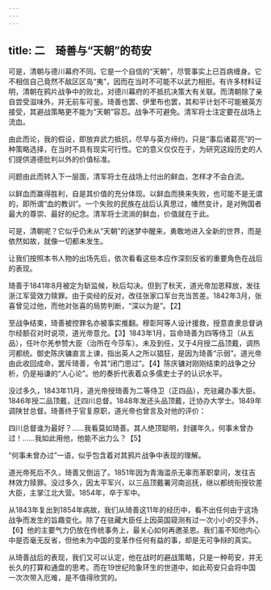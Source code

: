 ```yaml
---
---
---
```

title: 二　琦善与“天朝”的苟安
---



可是，清朝与德川幕府不同。它是一个自信的“天朝”，尽管事实上已百病缠身。它不相信自己竟然不敌区区岛“夷”，因而在当时不可能不以武力相拒。有许多材料证明，清朝在鸦片战争中的败北，对德川幕府的不抵抗决策大有关联。而清朝除了亲自尝受滋味外，并无前车可鉴。琦善也罢、伊里布也罢，其和平计划不可能被英方接受，其避战策略更不能为“天朝”容忍。战争不可避免。清军将士注定要在战场上流血。

由此而论，我的假设，即放弃武力抵抗，尽早与英方缔约，只是“事后诸葛亮”的一种策略选择，在当时不具有现实可行性。它的意义仅仅在于，为研究这段历史的人们提供道德批判以外的价值标准。

问题由此而转入下一层面，清军将士在战场上付出的鲜血，怎样才不会白流。

以鲜血而赢得胜利，自是其价值的充分体现。以鲜血而换来失败，也可能不是无谓的，即所谓“血的教训”。一个失败的民族在战后认真思过，幡然变计，是对殉国者最大的尊崇、最好的纪念。清军将士流淌的鲜血，价值就在于此。

可是，清朝呢？它似乎仍未从“天朝”的迷梦中醒来，勇敢地进入全新的世界，而是依然如故，就像一切都未发生。

让我们按照本书人物的出场先后，依次看看这些本应作深刻反省的重要角色在战后的表现。

琦善于1841年8月被定为斩监候，秋后勾决。但到了秋天，道光帝加恩释放，发往浙江军营效力赎罪。由于奕经的反对，改往张家口军台充当苦差。1842年3月，张喜曾见过他，而他对张喜的局势判断，“深以为是”。【2】

至战争结束，琦善被控罪名亦被事实推翻。穆彰阿等人设计援救，授意直隶总督讷尔经额召对时说项，道光帝意允。【3】1843年1月，旨命琦善为四等侍卫（从五品），任叶尔羌参赞大臣（治所在今莎车）。未及到任，又于4月授二品顶戴，调热河都统。御史陈庆镛直言上谏，指出英人之所以猖狂，是因为琦善“示弱”。道光帝由此收回成命，罢斥琦善，令其“闭门思过”。【4】陈庆镛对刚刚结束的战争之分析，仍是裕谦的“人心论”。他的奏折代表着众多儒吏士子的认识水平。

没过多久，1843年11月，道光帝授琦善为二等侍卫（正四品），充驻藏办事大臣。1846年授二品顶戴，迁四川总督。1848年发还头品顶戴，迁协办大学士。1849年调陕甘总督。琦善终于官复原职，道光帝也曾言及对他的评价：

四川总督谁为最好？……我看莫如琦善。其人绝顶聪明，封疆年久，何事未曾办过！……我如此用他，他能不出力么？【5】

“何事未曾办过”一语，似乎包含着对其鸦片战争中表现的理解。

道光帝死后不久，琦善又倒运了。1851年因为青海滥杀无辜而革职拿问，发往吉林效力赎罪。没过多久，因太平军兴，以三品顶戴署河南巡抚，继以都统衔授钦差大臣，主掌江北大营。1854年，卒于军中。

从1843年复出到1854年病故，我们从琦善这11年的经历中，看不出任何由于这场战争而发生的旨趣变化。除了在驻藏大臣任上因英国窥测有过一次小小的交手外，【6】他的主要气力仍放在传统事务上，最关心如何再邀圣恩。我们虽不知他内心中是否毫无反省，但他未为中国的变革作任何有益的事，却是无可争辩的真实。

从琦善战后的表现，我们又可以认定，他在战时的避战策略，只是一种苟安，并无长久的打算和通盘的思考。而在19世纪险象环生的世道中，如此苟安只会将中国一次次带入厄难，是不值得欣赏的。